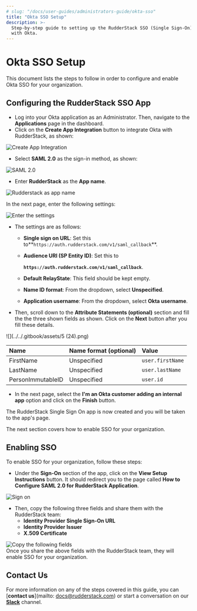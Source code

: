 ```yaml
---
# slug: "/docs/user-guides/administrators-guide/okta-sso"
title: "Okta SSO Setup"
description: >-
  Step-by-step guide to setting up the RudderStack SSO (Single Sign-On) feature
  with Okta.
---
```


# Okta SSO Setup

This document lists the steps to follow in order to configure and enable Okta SSO for your organization.

## Configuring the RudderStack SSO App

- Log into your Okta application as an Administrator. Then, navigate to the **Applications** page in the dashboard.
- Click on the **Create App Integration** button to integrate Okta with RudderStack, as shown:

<!--![](../../.gitbook/assets/1 (24).png)-->

<img src="../../../images/assets/1 (24).png" alt="Create App Integration" />

- Select **SAML 2.0** as the sign-in method, as shown:

<!--![](../../.gitbook/assets/2 (29).png)-->

<img src="../../../images/assets/2 (29).png" alt="SAML 2.0" />

- Enter **RudderStack** as the **App name**.

<!--![](../../.gitbook/assets/3 (26).png)-->

<img src="../../../images/assets/3 (26).png" alt="Rudderstack as app name" />

In the next page, enter the following settings:

<!--![](../../.gitbook/assets/4 (26).png)-->

<img src="../../../images/assets/4 (26).png" alt="Enter the settings" />

- The settings are as follows:

  - **Single sign on URL**: Set this to**`https://auth.rudderstack.com/v1/saml_callback`**.
  - **Audience URI \(SP Entity ID\)**: Set this to

    **`https://auth.rudderstack.com/v1/saml_callback`**.

  - **Default RelayState**: This field should be kept empty.
  - **Name ID format**: From the dropdown, select **Unspecified**.
  - **Application username**: From the dropdown, select **Okta username**.

- Then, scroll down to the **Attribute Statements \(optional\)** section and fill the the three shown fields as shown. Click on the **Next** button after you fill these details.

![](../../.gitbook/assets/5 (24).png)

| Name              | Name format \(optional\) | Value            |
| :---------------- | :----------------------- | :--------------- |
| FirstName         | Unspecified              | `user.firstName` |
| LastName          | Unspecified              | `user.lastName`  |
| PersonImmutableID | Unspecified              | `user.id`        |

- In the next page, select the **I'm an Okta customer adding an internal app** option and click on the **Finish** button.

The RudderStack Single Sign On app is now created and you will be taken to the app's page.

The next section covers how to enable SSO for your organization.

## Enabling SSO

To enable SSO for your organization, follow these steps:

- Under the **Sign-On** section of the app, click on the **View Setup Instructions** button. It should redirect you to the page called **How to Configure SAML 2.0 for RudderStack Application**.

<!--![](../../.gitbook/assets/6 (22).png)-->

<img src="../../../images/assets/6 (22).png" alt="Sign on" />

- Then, copy the following three fields and share them with the RudderStack team:
  - **Identity Provider Single Sign-On URL**
  - **Identity Provider Issuer**
  - **X.509 Certificate**

<!--![](../../.gitbook/assets/image_-7-.png)-->

<img src="../../../images/assets/image_-7-.png" alt="Copy the following fields" />

<div class="successBlock">
  Once you share the above fields with the RudderStack team, they will enable
  SSO for your organization.
</div>

## Contact Us

For more information on any of the steps covered in this guide, you can [**contact us**](mailto: docs@rudderstack.com) or start a conversation on our [**Slack**](https://rudderstack.com/join-rudderstack-slack-community) channel.
